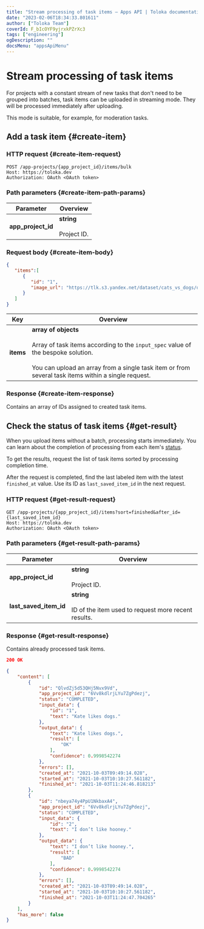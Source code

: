 ```yaml
---
title: "Stream processing of task items — Apps API | Toloka documentation"
date: "2023-02-06T18:34:33.801611"
author: ["Toloka Team"]
coverId: F_bIcOYF9yjrxkPZrXc3
tags: ["engineering"]
ogDescription: ""
docsMenu: "appsApiMenu"
---
```


# Stream processing of task items

For projects with a constant stream of new tasks that don't need to be grouped into batches, task items can be uploaded in streaming mode. They will be processed immediately after uploading.

This mode is suitable, for example, for moderation tasks.

## Add a task item {#create-item}

### HTTP request {#create-item-request}

```http
POST /app-projects/{app_project_id}/items/bulk
Host: https://toloka.dev
Authorization: OAuth <OAuth token>
```

### Path parameters {#create-item-path-params}

**Parameter**|**Overview**
----- | -----
**app_project_id**|**string**<br/><br/>Project ID.

### Request body {#create-item-body}

```json
{
   "items":[
      {
         "id": "1",
         "image_url": "https://tlk.s3.yandex.net/dataset/cats_vs_dogs/dogs/048e5760fc5a46faa434922b2447a527.jpg"
      }
   ]
}
```

**Key**|**Overview**
----- | -----
**items**|**array of objects**<br/><br/>Array of task items according to the `input_spec` value of the bespoke solution.<br/><br/>You can upload an array from a single task item or from several task items within a single request.

### Response {#create-item-response}

Contains an array of IDs assigned to created task items.

## Check the status of task items {#get-result}

<Note mode="note" title="Note">

When you upload items without a batch, processing starts immediately. You can learn about the completion of processing from each item's [status](/docs/apps-api/quickstart-api#check-items).

</Note>

To get the results, request the list of task items sorted by processing completion time.

After the request is completed, find the last labeled item with the latest `finished_at` value. Use its ID as `last_saved_item_id` in the next request.

### HTTP request {#get-result-request}

```http
GET /app-projects/{app_project_id}/items?sort=finished&after_id={last_saved_item_id}
Host: https://toloka.dev
Authorization: OAuth <OAuth token>
```

### Path parameters {#get-result-path-params}

**Parameter**|**Overview**
----- | -----
**app_project_id**|**string**<br/><br/>Project ID.
**last_saved_item_id**|**string**<br/><br/>ID of the item used to request more recent results.

### Response {#get-result-response}

Contains already processed task items.

```json
200 OK

{
    "content": [
        {
            "id": "QlvdZj5d53QHj5Nvx9Vd",
            "app_project_id": "6Vv8kdlrjLYu7ZgPdezj",
            "status": "COMPLETED",
            "input_data": {
                "id": "1",
                "text": "Kate likes dogs."
            },
            "output_data": {
                "text": "Kate likes dogs.",
                "result": [
                    "OK"
                ],
                "confidence": 0.9998542274
            },
            "errors": [],
            "created_at": "2021-10-03T09:49:14.028",
            "started_at": "2021-10-03T10:10:27.561182",
            "finished_at": "2021-10-03T11:24:46.818213"
        },
        {
            "id": "nbeya74y4PpU1NkbaxA4",
            "app_project_id": "6Vv8kdlrjLYu7ZgPdezj",
            "status": "COMPLETED",
            "input_data": {
                "id": "2",
                "text": "I don’t like hooney."
            },
            "output_data": {
                "text": "I don’t like hooney.",
                "result": [
                    "BAD"
                ],
                "confidence": 0.9998542274
            },
            "errors": [],
            "created_at": "2021-10-03T09:49:14.028",
            "started_at": "2021-10-03T10:10:27.561182",
            "finished_at": "2021-10-03T11:24:47.704265"
        }
    ],
    "has_more": false
}
```
